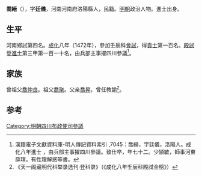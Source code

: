 {{Otheruses|other=名为乔廷仪的其他人物|乔廷仪}}

'''喬縉'''（{{bd|1439年||？}}），字'''廷儀'''，河南河南府洛陽縣人，民籍。[[明朝|明朝]]政治人物。進士出身。

== 生平 ==
河南鄉試第四名。[[成化|成化]]八年（1472年），參加壬辰科[[會試|會試]]，得[[貢士|貢士]]第一百名。[[殿試|殿試]]登[[進士|進士]]第三甲第一百一十名，由兵部主事擢四川參議<ref>漢籍電子文獻資料庫-明人傳記資料索引 ,7045：喬縉，字廷儀，洛陽人。成化八年進士 ，由兵部主事擢四川參議。致仕卒，年七十二。少頴敏，師事河東薛瑄。有性理解惑等書。</ref>。

== 家族 ==
曾祖父[[喬仲良|喬仲良]]。祖父[[喬聚|喬聚]]。父亲[[喬昇|喬昇]]，曾任教諭<ref>《天一阁藏明代科举录选刊·登科录》（《成化八年壬辰科殿試金榜》）</ref>。

==参考==
{{reflist}}

{{成化八年壬辰科殿試金榜}}

{{Authority control}}

{{DEFAULTSORT:}}
[[Category:明朝四川布政使司參議|Category:明朝四川布政使司參議]]


{{明朝人物小作品}}